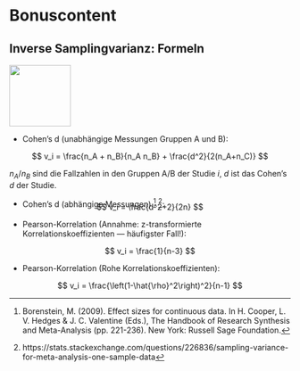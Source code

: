 # [Bonuscontent]{color="darkred"}

<!----------------->
<!--- New slide --->
<!----------------->
## [Inverse Samplingvarianz: Formeln]{color="darkred"}{#invsamplingvar}

![](images/kein_klausurstoff.png){.absolute bottom=0 right=0 height=110px}

- Cohen's d (unabhängige Messungen Gruppen A und B):

$$
v_i = \frac{n_A + n_B}{n_A n_B} + \frac{d^2}{2(n_A+n_C)}
$$

$n_A$/$n_B$ sind die Fallzahlen in den Gruppen A/B der Studie $i$, $d$ ist das Cohen's $d$ der Studie.


- Cohen's d (abhängige Messungen) ^[Borenstein, M. (2009). Effect sizes for continuous data. In H. Cooper, L. V. Hedges & J. C. Valentine (Eds.), The Handbook of Research Synthesis and Meta-Analysis (pp. 221-236). New York: Russell Sage Foundation.] ^[https://stats.stackexchange.com/questions/226836/sampling-variance-for-meta-analysis-one-sample-data]:

:::{style="margin-top: -25px"}
$$
v_i = \frac{d^2+2}{2n}
$$
:::

- Pearson-Korrelation (Annahme: z-transformierte Korrelationskoeffizienten &mdash; häufigster Fall!):

$$
v_i = \frac{1}{n-3}
$$

- Pearson-Korrelation (Rohe Korrelationskoeffizienten):

$$
v_i = \frac{\left(1-\hat{\rho}^2\right)^2}{n-1}
$$

